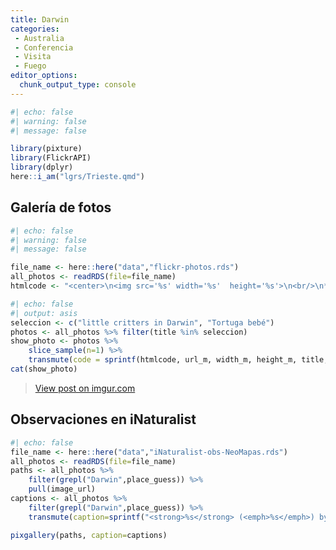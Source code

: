 ```yaml
---
title: Darwin
categories:
 - Australia
 - Conferencia
 - Visita
 - Fuego
editor_options: 
  chunk_output_type: console
---
```



```r
#| echo: false
#| warning: false
#| message: false

library(pixture)
library(FlickrAPI)
library(dplyr)
here::i_am("lgrs/Trieste.qmd")

```

## Galería de fotos

```r
#| echo: false
#| warning: false
#| message: false

file_name <- here::here("data","flickr-photos.rds")
all_photos <- readRDS(file=file_name)
htmlcode <- "<center>\n<img src='%s' width='%s'  height='%s'>\n<br/>\n**%s** by <a href='https://www.flickr.com/photos/jferrer/%s' target='flickr'>CEBA LEE @ flickr</a><br/></center>"
```

```r
#| echo: false
#| output: asis
seleccion <- c("little critters in Darwin", "Tortuga bebé")
photos <- all_photos %>% filter(title %in% seleccion) 
show_photo <- photos %>% 
    slice_sample(n=1) %>%
    transmute(code = sprintf(htmlcode, url_m, width_m, height_m, title, id)) %>% pull()
cat(show_photo)
```



<blockquote class="imgur-embed-pub" lang="en" data-id="sFif3IE"><a href="https://imgur.com/sFif3IE">View post on imgur.com</a></blockquote><script async src="//s.imgur.com/min/embed.js" charset="utf-8"></script>


## Observaciones en iNaturalist

```r
#| echo: false
file_name <- here::here("data","iNaturalist-obs-NeoMapas.rds")
all_photos <- readRDS(file=file_name) 
paths <- all_photos %>% 
    filter(grepl("Darwin",place_guess)) %>% 
    pull(image_url)
captions <- all_photos %>% 
    filter(grepl("Darwin",place_guess)) %>% 
    transmute(caption=sprintf("<strong>%s</strong> (<emph>%s</emph>) by <a href='%s' target='iNat'>NeoMapas @ iNaturalist</a>",species_guess,scientific_name,url)) %>% pull()

pixgallery(paths, caption=captions)
```